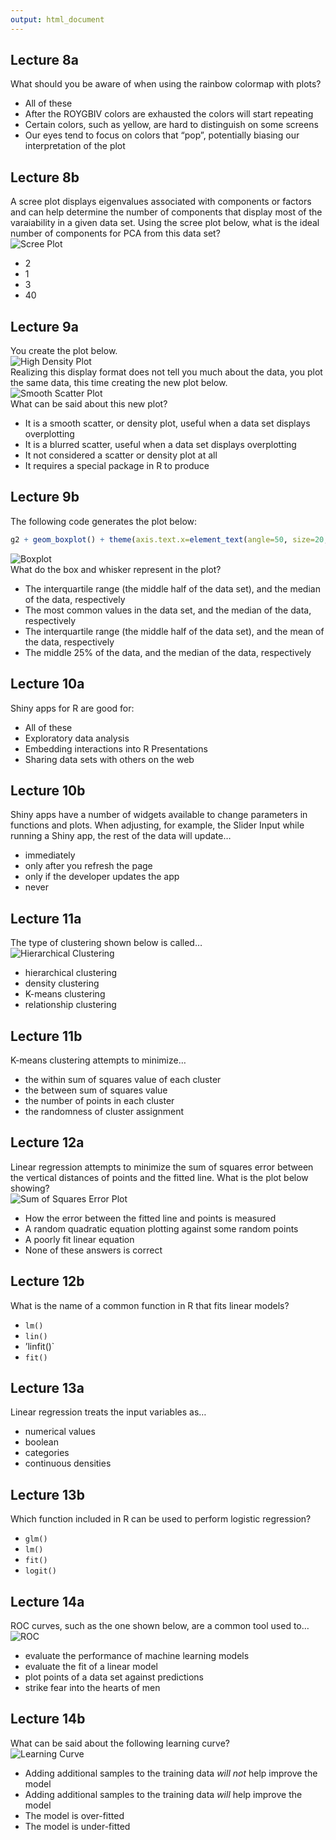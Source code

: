 ```yaml
---
output: html_document
---
```

## Lecture 8a

What should you be aware of when using the rainbow colormap with plots?

* All of these
* After the ROYGBIV colors are exhausted the colors will start repeating
* Certain colors, such as yellow, are hard to distinguish on some screens
* Our eyes tend to focus on colors that "pop", potentially biasing our
interpretation of the plot

## Lecture 8b

A scree plot displays eigenvalues associated with components or factors and can
help determine the number of components that display most of the varaiability in
a given data set. Using the scree plot below, what is the ideal number of 
components for PCA from this data set?  
![Scree Plot](https://raw.githubusercontent.com/nsh87/hs616/master/figs/scree-plot-example.png)

* 2
* 1
* 3
* 40

## Lecture 9a

You create the plot below.  
![High Density Plot](https://raw.githubusercontent.com/nsh87/hs616/master/figs/high-density-plot.png)  
Realizing this display format does not tell you much about the data, you plot
the same data, this time creating the new plot below.  
![Smooth Scatter Plot](https://raw.githubusercontent.com/nsh87/hs616/master/figs/smoothscatter-of-high-density-plot.png)  
What can be said about this new plot?

* It is a smooth scatter, or density plot, useful when a data set displays
overplotting
* It is a blurred scatter, useful when a data set displays overplotting
* It not considered a scatter or density plot at all
* It requires a special package in R to produce

## Lecture 9b

The following code generates the plot below:  
```R
g2 + geom_boxplot() + theme(axis.text.x=element_text(angle=50, size=20, vjust=0.5))
```  
![Boxplot](https://raw.githubusercontent.com/nsh87/hs616/master/figs/boxplot.png)  
What do the box and whisker represent in the plot?

* The interquartile range (the middle half of the data set), and the median of 
the data, respectively
* The most common values in the data set, and the median of the data,
respectively
* The interquartile range (the middle half of the data set), and the mean of the
data, respectively
* The middle 25% of the data, and the median of the data, respectively

## Lecture 10a

Shiny apps for R are good for:

* All of these
* Exploratory data analysis
* Embedding interactions into R Presentations
* Sharing data sets with others on the web

## Lecture 10b

Shiny apps have a number of widgets available to change parameters in functions
and plots. When adjusting, for example, the Slider Input while running a Shiny
app, the rest of the data will update...

* immediately
* only after you refresh the page
* only if the developer updates the app
* never

## Lecture 11a

The type of clustering shown below is called...  
![Hierarchical Clustering](https://raw.githubusercontent.com/nsh87/hs616/master/figs/hierarchical-clustering.png)

* hierarchical clustering
* density clustering
* K-means clustering
* relationship clustering

## Lecture 11b

K-means clustering attempts to minimize...

* the within sum of squares value of each cluster
* the between sum of squares value
* the number of points in each cluster
* the randomness of cluster assignment

## Lecture 12a

Linear regression attempts to minimize the sum of squares error between the
vertical distances of points and the fitted line. What is the plot below
showing?  
![Sum of Squares Error Plot](https://raw.githubusercontent.com/nsh87/hs616/master/figs/sum-of-squares-error-visual.png)

* How the error between the fitted line and points is measured
* A random quadratic equation plotting against some random points
* A poorly fit linear equation
* None of these answers is correct

## Lecture 12b

What is the name of a common function in R that fits linear models?

* `lm()`
* `lin()`
* 'linfit()`
* `fit()`

## Lecture 13a

Linear regression treats the input variables as...

* numerical values
* boolean
* categories
* continuous densities

## Lecture 13b

Which function included in R can be used to perform logistic regression?

* `glm()`
* `lm()`
* `fit()`
* `logit()`

## Lecture 14a

ROC curves, such as the one shown below, are a common tool used to...  
![ROC](https://raw.githubusercontent.com/nsh87/hs616/master/figs/auc.png)

* evaluate the performance of machine learning models
* evaluate the fit of a linear model
* plot points of a data set against predictions
* strike fear into the hearts of men

## Lecture 14b

What can be said about the following learning curve?  
![Learning Curve](https://raw.githubusercontent.com/nsh87/hs616/master/figs/learning-curve.png)  

* Adding additional samples to the training data _will not_ help improve the model
* Adding additional samples to the training data _will_ help improve the model
* The model is over-fitted
* The model is under-fitted

